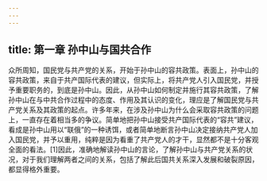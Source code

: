 ```yaml
---
---
---
```

title: 第一章 孙中山与国共合作
---




众所周知，国民党与共产党的关系，开始于孙中山的容共政策。表面上，孙中山的容共政策，来自于共产国际代表的建议，但实际上，将共产党人引入国民党，并授予重要职务的，到底是孙中山。因此，从孙中山如何制定并施行其容共政策，了解孙中山在与中共合作过程中的态度、作用及其认识的变化，理应是了解国民党与共产党关系及其政策的起点。许多年来，在涉及孙中山为什么会采取容共政策的问题上，一直存在着相当多的争议。简单地把孙中山接受共产国际代表的“容共”建议，看成是孙中山用以“联俄”的一种诱饵，或者简单地断言孙中山决定接纳共产党人加入国民党，并予以重用，纯粹是因为看重了共产党人的才干，显然都不是十分客观全面的看法。[1]因此，准确地解读孙中山的言论，了解孙中山与共产党关系的状况，对于我们理解两者之间的关系，包括了解此后国共关系深入发展和破裂原因，都显得格外重要。